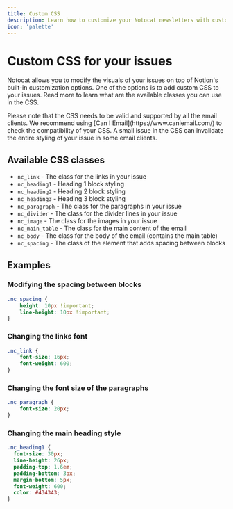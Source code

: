 ```yaml
---
title: Custom CSS
description: Learn how to customize your Notocat newsletters with custom CSS. Discover available classes, best practices, and examples to enhance your email designs.
icon: 'palette'
---
```


# Custom CSS for your issues

Notocat allows you to modify the visuals of your issues on top of Notion's built-in customization options. One of the options is to add custom CSS to your issues. Read more to learn what are the available classes you can use in the CSS.

<Warning>
Please note that the CSS needs to be valid and supported by all the email clients. We recommend using [Can I Email](https://www.caniemail.com/) to check the compatibility of your CSS. A small issue in the CSS can invalidate the entire styling of your issue in some email clients.
</Warning>

## Available CSS classes

* `nc_link` - The class for the links in your issue
* `nc_heading1` - Heading 1 block styling
* `nc_heading2` - Heading 2 block styling
* `nc_heading3` - Heading 3 block styling
* `nc_paragraph` - The class for the paragraphs in your issue
* `nc_divider` - The class for the divider lines in your issue
* `nc_image` - The class for the images in your issue
* `nc_main_table` - The class for the main content of the email
* `nc_body` - The class for the body of the email (contains the main table)
* `nc_spacing` - The class of the element that adds spacing between blocks

## Examples

### Modifying the spacing between blocks

```css
.nc_spacing {
    height: 10px !important;
    line-height: 10px !important;
}
```

### Changing the links font

```css
.nc_link {
    font-size: 16px;
    font-weight: 600;
}
```

### Changing the font size of the paragraphs

```css
.nc_paragraph {
    font-size: 20px;
}
```

### Changing the main heading style

```css
.nc_heading1 {
  font-size: 30px;
  line-height: 26px;
  padding-top: 1.6em;
  padding-bottom: 3px;
  margin-bottom: 5px;
  font-weight: 600;
  color: #434343;
}
```
